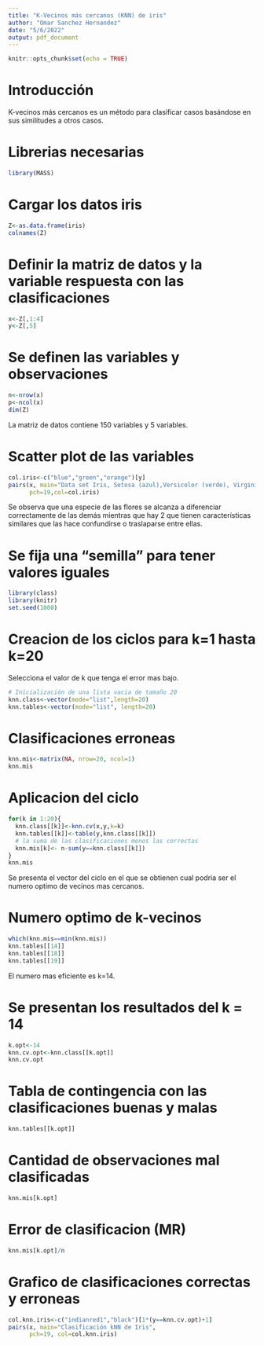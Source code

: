 ---
title: "K-Vecinos más cercanos (KNN) de iris"
author: "Omar Sanchez Hernandez"
date: "5/6/2022"
output: pdf_document
---

```{r setup, include=FALSE}
knitr::opts_chunk$set(echo = TRUE)
```

# Introducción

K-vecinos más cercanos es un método para clasificar casos basándose en sus similitudes a otros casos. 

# Librerias necesarias

```{r echo=TRUE, message=FALSE, warning=FALSE}
library(MASS)
```

# Cargar los datos iris

```{r echo=TRUE, message=FALSE, warning=FALSE}
Z<-as.data.frame(iris)
colnames(Z)
```

# Definir la matriz de datos y la variable respuesta con las clasificaciones

```{r echo=TRUE, message=FALSE, warning=FALSE}
x<-Z[,1:4]
y<-Z[,5]
```

# Se definen las variables y observaciones

```{r echo=TRUE, message=FALSE, warning=FALSE}
n<-nrow(x)
p<-ncol(x)
dim(Z)
```

La matriz de datos contiene 150 variables y 5 variables.

# Scatter plot de las variables

```{r echo=TRUE, message=FALSE, warning=FALSE}
col.iris<-c("blue","green","orange")[y]
pairs(x, main="Data set Iris, Setosa (azul),Versicolor (verde), Virginica (naranja)", 
      pch=19,col=col.iris)
```

Se observa que una especie de las flores se alcanza a diferenciar correctamente de las demás mientras que hay 2 que tienen características similares que las hace confundirse o traslaparse entre ellas. 


# Se fija una "semilla" para tener valores iguales

```{r echo=TRUE, message=FALSE, warning=FALSE}
library(class)
library(knitr)
set.seed(1000)
```

\newpage
# Creacion de los ciclos para k=1 hasta k=20

Selecciona el valor de k que tenga el error mas bajo.

```{r echo=TRUE, message=FALSE, warning=FALSE}
# Inicialización de una lista vacia de tamaño 20
knn.class<-vector(mode="list",length=20)
knn.tables<-vector(mode="list", length=20)
```

# Clasificaciones erroneas

```{r echo=TRUE, message=FALSE, warning=FALSE}
knn.mis<-matrix(NA, nrow=20, ncol=1)
knn.mis
```

\newpage
# Aplicacion del ciclo

```{r echo=TRUE, message=FALSE, warning=FALSE}
for(k in 1:20){
  knn.class[[k]]<-knn.cv(x,y,k=k)
  knn.tables[[k]]<-table(y,knn.class[[k]])
  # la suma de las clasificaciones menos las correctas
  knn.mis[k]<- n-sum(y==knn.class[[k]])
}
knn.mis
```

Se presenta el vector del ciclo en el que se obtienen cual podria ser el numero optimo de vecinos mas cercanos.

# Numero optimo de k-vecinos

```{r echo=TRUE, message=FALSE, warning=FALSE}
which(knn.mis==min(knn.mis))
knn.tables[[14]]
knn.tables[[18]]
knn.tables[[19]]
```

El numero mas eficiente es k=14.

# Se presentan los resultados del k = 14

```{r echo=TRUE, message=FALSE, warning=FALSE}
k.opt<-14
knn.cv.opt<-knn.class[[k.opt]]
knn.cv.opt
```

# Tabla de contingencia con las clasificaciones buenas y malas

```{r echo=TRUE, message=FALSE, warning=FALSE}
knn.tables[[k.opt]]
```

# Cantidad de observaciones mal clasificadas

```{r echo=TRUE, message=FALSE, warning=FALSE}
knn.mis[k.opt]
```

# Error de clasificacion (MR)

```{r echo=TRUE, message=FALSE, warning=FALSE}
knn.mis[k.opt]/n
```

\newpage

# Grafico de clasificaciones correctas y erroneas

```{r echo=TRUE, message=FALSE, warning=FALSE}
col.knn.iris<-c("indianred1","black")[1*(y==knn.cv.opt)+1]
pairs(x, main="Clasificación kNN de Iris",
      pch=19, col=col.knn.iris)
```



